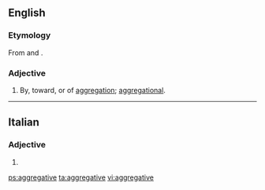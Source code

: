 ==English==

===Etymology===
From {{term|aggregate}} and {{term|-ive}}.

===Adjective===
{{en-adj}}

# By, toward, or of [[aggregation]]; [[aggregational]].

----

==Italian==

===Adjective===
{{head|it|adjective form}}

# {{feminine plural of|aggregativo|lang=it}}

[[ps:aggregative]]
[[ta:aggregative]]
[[vi:aggregative]]